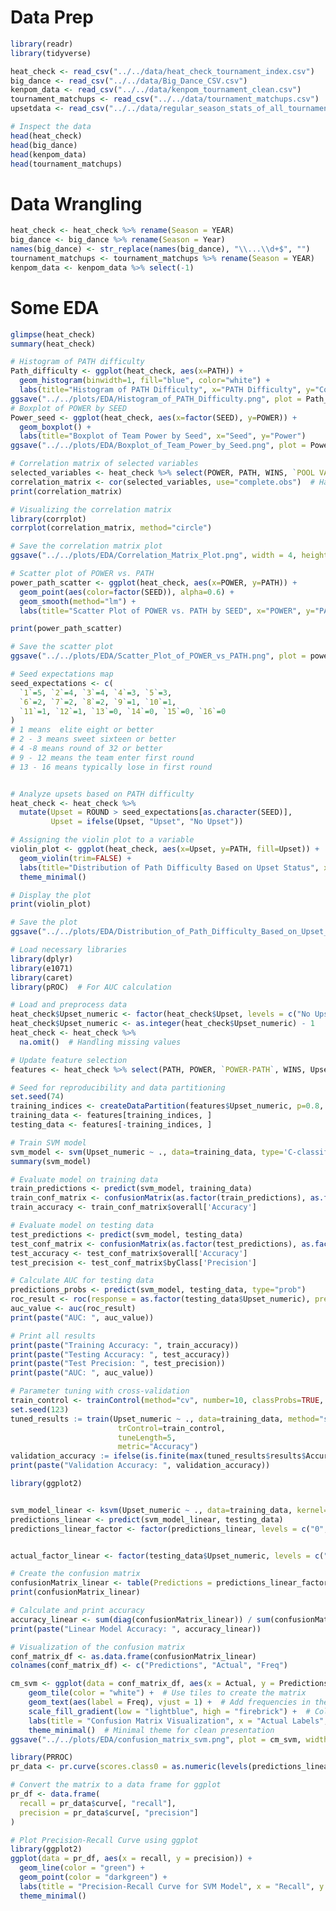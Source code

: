 
# Data Prep

```r
library(readr)
library(tidyverse)

heat_check <- read_csv("../../data/heat_check_tournament_index.csv")
big_dance <- read_csv("../../data/Big_Dance_CSV.csv")
kenpom_data <- read_csv("../../data/kenpom_tournament_clean.csv")
tournament_matchups <- read_csv("../../data/tournament_matchups.csv")
upsetdata <- read_csv("../../data/regular_season_stats_of_all_tournament_team_matchups_2007_2019.csv")

# Inspect the data
head(heat_check)
head(big_dance)
head(kenpom_data)
head(tournament_matchups)
```
# Data Wrangling

```r
heat_check <- heat_check %>% rename(Season = YEAR)
big_dance <- big_dance %>% rename(Season = Year)
names(big_dance) <- str_replace(names(big_dance), "\\...\\d+$", "")
tournament_matchups <- tournament_matchups %>% rename(Season = YEAR)
kenpom_data <- kenpom_data %>% select(-1)
```

# Some EDA

```r
glimpse(heat_check)
summary(heat_check)
```

```r
# Histogram of PATH difficulty
Path_difficulty <- ggplot(heat_check, aes(x=PATH)) +
  geom_histogram(binwidth=1, fill="blue", color="white") +
  labs(title="Histogram of PATH Difficulty", x="PATH Difficulty", y="Count")
ggsave("../../plots/EDA/Histogram_of_PATH_Difficulty.png", plot = Path_difficulty, width = 4, height = 4, dpi = 300)
# Boxplot of POWER by SEED
Power_seed <- ggplot(heat_check, aes(x=factor(SEED), y=POWER)) +
  geom_boxplot() +
  labs(title="Boxplot of Team Power by Seed", x="Seed", y="Power")
ggsave("../../plots/EDA/Boxplot_of_Team_Power_by_Seed.png", plot = Power_seed, width = 4, height = 4, dpi = 300)
```

```r
# Correlation matrix of selected variables
selected_variables <- heat_check %>% select(POWER, PATH, WINS, `POOL VALUE`)
correlation_matrix <- cor(selected_variables, use="complete.obs")  # Handling missing values
print(correlation_matrix)

# Visualizing the correlation matrix
library(corrplot)
corrplot(correlation_matrix, method="circle")

# Save the correlation matrix plot
ggsave("../../plots/EDA/Correlation_Matrix_Plot.png", width = 4, height = 4, dpi = 300)


```
```r
# Scatter plot of POWER vs. PATH
power_path_scatter <- ggplot(heat_check, aes(x=POWER, y=PATH)) +
  geom_point(aes(color=factor(SEED)), alpha=0.6) +
  geom_smooth(method="lm") +
  labs(title="Scatter Plot of POWER vs. PATH by SEED", x="POWER", y="PATH")

print(power_path_scatter)

# Save the scatter plot
ggsave("../../plots/EDA/Scatter_Plot_of_POWER_vs_PATH.png", plot = power_path_scatter, width = 6, height = 4, dpi = 300)
```






```r

# Seed expectations map
seed_expectations <- c(
  `1`=5, `2`=4, `3`=4, `4`=3, `5`=3,
  `6`=2, `7`=2, `8`=2, `9`=1, `10`=1,
  `11`=1, `12`=1, `13`=0, `14`=0, `15`=0, `16`=0
)
# 1 means  elite eight or better
# 2 - 3 means sweet sixteen or better
# 4 -8 means round of 32 or better
# 9 - 12 means the team enter first round
# 13 - 16 means typically lose in first round


# Analyze upsets based on PATH difficulty
heat_check <- heat_check %>%
  mutate(Upset = ROUND > seed_expectations[as.character(SEED)],
         Upset = ifelse(Upset, "Upset", "No Upset"))

# Assigning the violin plot to a variable
violin_plot <- ggplot(heat_check, aes(x=Upset, y=PATH, fill=Upset)) +
  geom_violin(trim=FALSE) +
  labs(title="Distribution of Path Difficulty Based on Upset Status", x="Upset Status", y="Path Difficulty") +
  theme_minimal()

# Display the plot
print(violin_plot)

# Save the plot
ggsave("../../plots/EDA/Distribution_of_Path_Difficulty_Based_on_Upset_Status.png", plot = violin_plot, width = 6, height = 4, dpi = 300)


```

```r
# Load necessary libraries
library(dplyr)
library(e1071)  
library(caret)  
library(pROC)  # For AUC calculation

# Load and preprocess data
heat_check$Upset_numeric <- factor(heat_check$Upset, levels = c("No Upset", "Upset"))
heat_check$Upset_numeric <- as.integer(heat_check$Upset_numeric) - 1
heat_check <- heat_check %>%
  na.omit()  # Handling missing values

# Update feature selection
features <- heat_check %>% select(PATH, POWER, `POWER-PATH`, WINS, Upset_numeric)

# Seed for reproducibility and data partitioning
set.seed(74)
training_indices <- createDataPartition(features$Upset_numeric, p=0.8, list=FALSE)
training_data <- features[training_indices, ]
testing_data <- features[-training_indices, ]

# Train SVM model
svm_model <- svm(Upset_numeric ~ ., data=training_data, type='C-classification', kernel='radial')
summary(svm_model)

# Evaluate model on training data
train_predictions <- predict(svm_model, training_data)
train_conf_matrix <- confusionMatrix(as.factor(train_predictions), as.factor(training_data$Upset_numeric))
train_accuracy <- train_conf_matrix$overall['Accuracy']

# Evaluate model on testing data
test_predictions <- predict(svm_model, testing_data)
test_conf_matrix <- confusionMatrix(as.factor(test_predictions), as.factor(testing_data$Upset_numeric))
test_accuracy <- test_conf_matrix$overall['Accuracy']
test_precision <- test_conf_matrix$byClass['Precision']

# Calculate AUC for testing data
predictions_probs <- predict(svm_model, testing_data, type="prob")
roc_result <- roc(response = as.factor(testing_data$Upset_numeric), predictor = predictions_probs[,2])
auc_value <- auc(roc_result)
print(paste("AUC: ", auc_value))

# Print all results
print(paste("Training Accuracy: ", train_accuracy))
print(paste("Testing Accuracy: ", test_accuracy))
print(paste("Test Precision: ", test_precision))
print(paste("AUC: ", auc_value))

# Parameter tuning with cross-validation
train_control <- trainControl(method="cv", number=10, classProbs=TRUE, summaryFunction=twoClassSummary)
set.seed(123)
tuned_results := train(Upset_numeric ~ ., data=training_data, method="svmRadial",
                        trControl=train_control,
                        tuneLength=5,
                        metric="Accuracy")
validation_accuracy := ifelse(is.finite(max(tuned_results$results$Accuracy)), max(tuned_results$results$Accuracy), NA)
print(paste("Validation Accuracy: ", validation_accuracy))

```

```r
library(ggplot2)


svm_model_linear <- ksvm(Upset_numeric ~ ., data=training_data, kernel="vanilladot", type="C-svc")
predictions_linear <- predict(svm_model_linear, testing_data)
predictions_linear_factor <- factor(predictions_linear, levels = c("0", "1"))


actual_factor_linear <- factor(testing_data$Upset_numeric, levels = c("0", "1"))

# Create the confusion matrix
confusionMatrix_linear <- table(Predictions = predictions_linear_factor, Actual = actual_factor_linear)
print(confusionMatrix_linear)

# Calculate and print accuracy
accuracy_linear <- sum(diag(confusionMatrix_linear)) / sum(confusionMatrix_linear)
print(paste("Linear Model Accuracy: ", accuracy_linear))

# Visualization of the confusion matrix
conf_matrix_df <- as.data.frame(confusionMatrix_linear)
colnames(conf_matrix_df) <- c("Predictions", "Actual", "Freq")

cm_svm <- ggplot(data = conf_matrix_df, aes(x = Actual, y = Predictions, fill = Freq)) +
    geom_tile(color = "white") +  # Use tiles to create the matrix
    geom_text(aes(label = Freq), vjust = 1) +  # Add frequencies in the middle of tiles
    scale_fill_gradient(low = "lightblue", high = "firebrick") +  # Color gradient from blue to red
    labs(title = "Confusion Matrix Visualization", x = "Actual Labels", y = "Predicted Labels") +
    theme_minimal()  # Minimal theme for clean presentation
ggsave("../../plots/EDA/confusion_matrix_svm.png", plot = cm_svm, width = 4, height = 4, dpi = 300)
```



```r
library(PRROC)
pr_data <- pr.curve(scores.class0 = as.numeric(levels(predictions_linear_factor))[predictions_linear_factor], weights.class0 = as.numeric(actual_factor_linear) - 1, curve = TRUE)

# Convert the matrix to a data frame for ggplot
pr_df <- data.frame(
  recall = pr_data$curve[, "recall"],
  precision = pr_data$curve[, "precision"]
)

# Plot Precision-Recall Curve using ggplot
library(ggplot2)
ggplot(data = pr_df, aes(x = recall, y = precision)) +
  geom_line(color = "green") +
  geom_point(color = "darkgreen") +
  labs(title = "Precision-Recall Curve for SVM Model", x = "Recall", y = "Precision") +
  theme_minimal()

```

